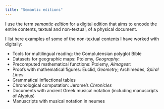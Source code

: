 ```yaml
---
title: "Semantic editions"
---
```



I use the term *semantic edition* for a digital edition that aims to encode the entire contents, textual and non-textual, of a physical document.



I list here examples of some of the non-textual contents I have worked with digitally:

-   Tools for multilingual reading: the Complutensian polyglot Bible
-   Datasets for geographic maps: Ptolemy, *Geography*:
-   Precomputed mathematical functions: Ptolemy, *Almagest*:
-   Proofs with mathematical figures: Euclid, *Geometry*; Archimedes, *Spiral Lines*
-   Grammatical inflectional tables
-   Chronological computation: Jerome's *Chronicles*
-   Documents with ancient Greek musical notation (including manuscripts of Alypius)
-   Manuscripts with musical notation in neumes
